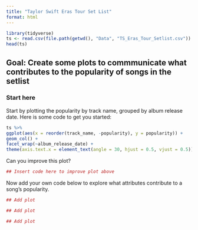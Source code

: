 ```yaml
---
title: "Taylor Swift Eras Tour Set List"
format: html
---
```



```r
library(tidyverse)
ts <- read.csv(file.path(getwd(), "Data", "TS_Eras_Tour_Setlist.csv"))
head(ts)
```


## Goal: Create some plots to commmunicate what contributes to the popularity of songs in the setlist

### Start here

Start by plotting the popularity by track name, grouped by album release date. Here is some code to get you started: 

```r

ts %>% 
ggplot(aes(x = reorder(track_name, -popularity), y = popularity)) + 
geom_col() +  
facet_wrap(~album_release_date) +
theme(axis.text.x = element_text(angle = 30, hjust = 0.5, vjust = 0.5))  

```

Can you improve this plot? 

```r
## Insert code here to improve plot above
```

Now add your own code below to explore what attributes contribute to a song's popularity. 


```r
## Add plot
```


```r
## Add plot 
```


```r
## Add plot
```